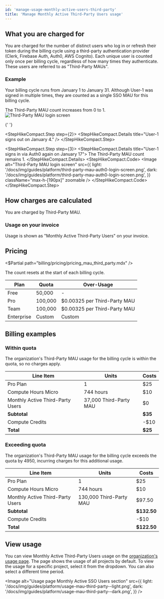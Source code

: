 ```yaml
---
id: 'manage-usage-monthly-active-users-third-party'
title: 'Manage Monthly Active Third-Party Users usage'
---
```


## What you are charged for

You are charged for the number of distinct users who log in or refresh their token during the billing cycle using a third-party authentication provider (Clerk, Firebase Auth, Auth0, AWS Cognito). Each unique user is counted only once per billing cycle, regardless of how many times they authenticate. These users are referred to as "Third-Party MAUs".

### Example

Your billing cycle runs from January 1 to January 31. Although User-1 was signed in multiple times, they are counted as a single SSO MAU for this billing cycle.

<StepHikeCompact>
  <StepHikeCompact.Step step={1}>
    <StepHikeCompact.Details title="User-1 signs in via Auth0 on January 3">
      The Third-Party MAU count increases
      from 0 to 1.
    </StepHikeCompact.Details>
    <StepHikeCompact.Code>
      <Image
        alt="Third-Party MAU login screen"
        src={{
          light: '/docs/img/guides/platform/third-party-mau-auth0-login-screen.png',
          dark: '/docs/img/guides/platform/third-party-mau-auth0-login-screen.png',
        }}
        className="max-h-[190px]"
        zoomable
      />
    </StepHikeCompact.Code>
  </StepHikeCompact.Step>

{' '}

<StepHikeCompact.Step step={2}>
  <StepHikeCompact.Details title="User-1 signs out on January 4." />
</StepHikeCompact.Step>

  <StepHikeCompact.Step step={3}>
    <StepHikeCompact.Details title="User-1 signs in via Auth0 again on January 17">
      The Third-Party MAU count remains 1.
    </StepHikeCompact.Details>
    <StepHikeCompact.Code>
      <Image
        alt="Third-Party MAU login screen"
        src={{
          light: '/docs/img/guides/platform/third-party-mau-auth0-login-screen.png',
          dark: '/docs/img/guides/platform/third-party-mau-auth0-login-screen.png',
        }}
        className="max-h-[190px]"
        zoomable
      />
    </StepHikeCompact.Code>
  </StepHikeCompact.Step>
</StepHikeCompact>

## How charges are calculated

You are charged by Third-Party MAU.

### Usage on your invoice

Usage is shown as "Monthly Active Third-Party Users" on your invoice.

## Pricing

<$Partial path="billing/pricing/pricing_mau_third_party.mdx" />

<Admonition type="note">

The count resets at the start of each billing cycle.

</Admonition>

| Plan       | Quota   | Over-Usage                   |
| ---------- | ------- | ---------------------------- |
| Free       | 50,000  | -                            |
| Pro        | 100,000 | $0.00325 per Third-Party MAU |
| Team       | 100,000 | $0.00325 per Third-Party MAU |
| Enterprise | Custom  | Custom                       |

## Billing examples

### Within quota

The organization's Third-Party MAU usage for the billing cycle is within the quota, so no charges apply.

| Line Item                        | Units                  | Costs   |
| -------------------------------- | ---------------------- | ------- |
| Pro Plan                         | 1                      | $25     |
| Compute Hours Micro              | 744 hours              | $10     |
| Monthly Active Third-Party Users | 37,000 Third-Party MAU | $0      |
| **Subtotal**                     |                        | **$35** |
| Compute Credits                  |                        | -$10    |
| **Total**                        |                        | **$25** |

### Exceeding quota

The organization's Third-Party MAU usage for the billing cycle exceeds the quota by 4950, incurring charges for this additional usage.

| Line Item                        | Units                   | Costs       |
| -------------------------------- | ----------------------- | ----------- |
| Pro Plan                         | 1                       | $25         |
| Compute Hours Micro              | 744 hours               | $10         |
| Monthly Active Third-Party Users | 130,000 Third-Party MAU | $97.50      |
| **Subtotal**                     |                         | **$132.50** |
| Compute Credits                  |                         | -$10        |
| **Total**                        |                         | **$122.50** |

## View usage

You can view Monthly Active Third-Party Users usage on the [organization's usage page](https://supabase.com/dashboard/org/_/usage). The page shows the usage of all projects by default. To view the usage for a specific project, select it from the dropdown. You can also select a different time period.

<Image
  alt="Usage page Monthly Active SSO Users section"
  src={{
    light: '/docs/img/guides/platform/usage-mau-third-party--light.png',
    dark: '/docs/img/guides/platform/usage-mau-third-party--dark.png',
  }}
/>
